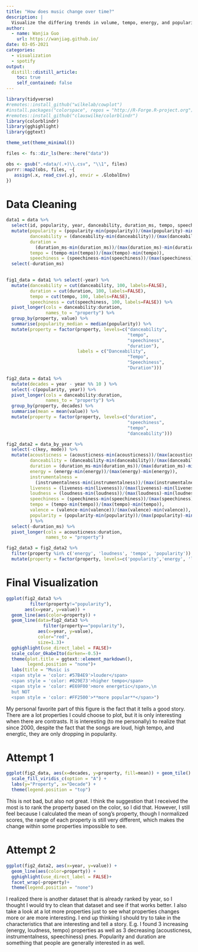 ```yaml
---
title: "How does music change over time?"
description: |
  Visualize the differing trends in volume, tempo, energy, and popularity over time.
author:
  - name: Wanjia Guo
    url: https://wanjiag.github.io/
date: 03-05-2021
categories:
  - visualization
  - spotify
output:
  distill::distill_article:
    toc: true
    self_contained: false
---
```

```r

library(tidyverse)
#remotes::install_github("wilkelab/cowplot")
#install.packages("colorspace", repos = "http://R-Forge.R-project.org")
#remotes::install_github("clauswilke/colorblindr")
library(colorblindr)
library(gghighlight)
library(ggtext)

theme_set(theme_minimal())

files <- fs::dir_ls(here::here("data"))

obs <- gsub(".+data/(.+)\\.csv", "\\1", files)
purrr::map2(obs, files, ~{
   assign(.x, read_csv(.y), envir = .GlobalEnv)
})
```

# Data Cleaning

```r

data1 = data %>% 
  select(id, popularity, year, danceability, duration_ms, tempo, speechiness) %>% 
  mutate(popularity = (popularity-min(popularity))/(max(popularity)-min(popularity)),
         danceability = (danceability-min(danceability))/(max(danceability)-min(danceability)),
         duration = 
           (duration_ms-min(duration_ms))/(max(duration_ms)-min(duration_ms)),
         tempo = (tempo-min(tempo))/(max(tempo)-min(tempo)),
         speechiness = (speechiness-min(speechiness))/(max(speechiness)-min(speechiness))) %>% 
  select(-duration_ms)
  

fig1_data = data1 %>% select(-year) %>% 
  mutate(danceability = cut(danceability, 100, labels=FALSE),
         duration = cut(duration, 100, labels=FALSE),
         tempo = cut(tempo, 100, labels=FALSE),
         speechiness = cut(speechiness, 100, labels=FALSE)) %>% 
  pivot_longer(cols = danceability:duration, 
               names_to = "property") %>% 
  group_by(property, value) %>% 
  summarise(popularity_median = median(popularity)) %>% 
  mutate(property = factor(property, levels=c("danceability",
                                              "tempo",
                                              "speechiness",
                                              "duration"),
                           labels = c("Danceability",
                                              "Tempo",
                                              "Speechiness",
                                              "Duration")))

fig2_data = data1 %>% 
  mutate(decades = year - year %% 10 ) %>% 
  select(-c(popularity, year)) %>% 
  pivot_longer(cols = danceability:duration, 
               names_to = "property") %>% 
  group_by(property, decades) %>% 
  summarise(mean = mean(value)) %>% 
  mutate(property = factor(property, levels=c("duration",
                                              "speechiness",
                                              "tempo",
                                              "danceability")))
```

```r

fig2_data2 = data_by_year %>% 
  select(-c(key, mode)) %>% 
  mutate(acousticness = (acousticness-min(acousticness))/(max(acousticness)-min(acousticness)),
         danceability = (danceability-min(danceability))/(max(danceability)-min(danceability)),
         duration = (duration_ms-min(duration_ms))/(max(duration_ms)-min(duration_ms)),
         energy = (energy-min(energy))/(max(energy)-min(energy)),
         instrumentalness =
           (instrumentalness-min(instrumentalness))/(max(instrumentalness)-min(instrumentalness)),
         liveness = (liveness-min(liveness))/(max(liveness)-min(liveness)),
         loudness = (loudness-min(loudness))/(max(loudness)-min(loudness)),
         speechiness = (speechiness-min(speechiness))/(max(speechiness)-min(speechiness)),
         tempo = (tempo-min(tempo))/(max(tempo)-min(tempo)),
         valence = (valence-min(valence))/(max(valence)-min(valence)),
         popularity = (popularity-min(popularity))/(max(popularity)-min(popularity))
         ) %>% 
  select(-duration_ms) %>% 
  pivot_longer(cols = acousticness:duration, 
               names_to = "property")

fig2_data3 = fig2_data2 %>% 
  filter(property %in% c('energy', 'loudness', 'tempo', 'popularity')) %>% 
  mutate(property = factor(property, levels=c('popularity','energy', 'loudness', 'tempo')))
```

# Final Visualization

```r
ggplot(fig2_data3 %>% 
         filter(property!="popularity"),
       aes(x=year, y=value)) + 
  geom_line(aes(color=property)) +
  geom_line(data=fig2_data3 %>% 
              filter(property=="popularity"), 
            aes(x=year, y=value), 
            color="red",
            size=1.3)+
  gghighlight(use_direct_label = FALSE)+
  scale_color_OkabeIto(darken=-0.5)+
  theme(plot.title = ggtext::element_markdown(),
        legend.position = "none")+
  labs(title = "Music is 
  <span style = 'color: #57B4E9'>louder</span> 
  <span style = 'color: #029E73'>higher tempo</span> 
  <span style = 'color: #E69F00'>more energetic</span>,\n
  but NOT
  <span style = 'color: #FF2500'>**more popular**</span>")
```

My personal favorite part of this figure is the fact that it tells a good story. There are a lot properties I could choose to plot, but it is only interesting when there are contrasts. It is interesting (to me personally) to realize that since 2000, despite the fact that the songs are loud, high tempo, and energtic, they are only dropping in popularity. 


# Attempt 1

```r

ggplot(fig2_data, aes(x=decades, y=property, fill=mean)) + geom_tile() +
  scale_fill_viridis_c(option = "A") + 
  labs(y="Property", x="Decade") + 
  theme(legend.position = "top")

```

This is not bad, but also not great. I think the suggestion that I received the most is to rank the property based on the color, so I did that. However, I still feel because I calculated the mean of song's property, though I normalized scores, the range of each property is still very different, which makes the change within some properties impossible to see.

# Attempt 2

```r
ggplot(fig2_data2, aes(x=year, y=value)) + 
  geom_line(aes(color=property)) +
  gghighlight(use_direct_label = FALSE)+
  facet_wrap(~property)+
  theme(legend.position = "none")
```

I realized there is another dataset that is already ranked by year, so I thought I would try to clean that dataset and see if that works better. I also take a look at a lot more properties just to see what properties changes more or are more interesting. I end up thinking I should try to take in the characteristics that are interesting and tell a story. E.g. I found 3 increasing (energy, loudness, tempo) properties as well as 3 decreasing (acousticness, instrumentalness, speechiness) pnes. Popularity and duration are something that people are generally interested in as well. 

